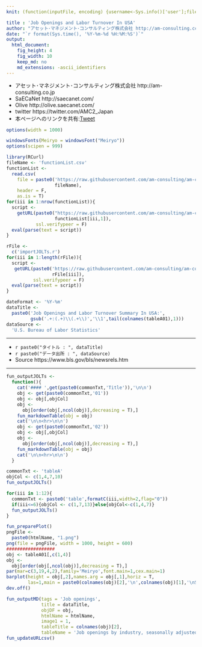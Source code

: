 ```yaml
---
knit: (function(inputFile, encoding) {username<-Sys.info()['user'];fileName<-'defaultPath.csv';pathToFile <-paste0('C:/Users/', username,'/Desktop/pathToCSV/');setwd(pathToFile);buf0<-read.csv(fileName,header = F,skip = 0,stringsAsFactor = F,check.names = F,fileEncoding = 'utf-8');timeStamp<-format(Sys.time(),'%Y%m%d%H%M%S');htmlName<-'JOLTs';rmarkdown::render(inputFile, encoding = encoding, output_file = paste0('C:/Users/',username,buf0[2,1],'charts/','am-consulting.co.jp-',htmlName,'.html')) })

title : 'Job Openings and Labor Turnover In USA'
author: "アセット･マネジメント･コンサルティング株式会社 http://am-consulting.co.jp"
date: "`r format(Sys.time(), '%Y-%m-%d %H:%M:%S')`"
output: 
  html_document:
    fig_height: 4
    fig_width: 10
    keep_md: no
    md_extensions: -ascii_identifiers 
---
```

<link href="http://knowledgevault.saecanet.com/components/rmarkdown-html.css" rel="stylesheet">
<script src="http://knowledgevault.saecanet.com/components/JavascriptCode.js"></script>
<style>.main-container {max-width : 1000px;}</style>

- アセット･マネジメント･コンサルティング株式会社 http://am-consulting.co.jp
- SaECaNet http://saecanet.com/
- Olive http://olive.saecanet.com/
- twitter https://twitter.com/AMC2_Japan
- 本ページへのリンクを共有:<a href="https://twitter.com/share" class="twitter-share-button" data-via="AMC2_Japan" data-size="large">Tweet</a> <script>!function(d,s,id){var js,fjs=d.getElementsByTagName(s)[0],p=/^http:/.test(d.location)?'http':'https';if(!d.getElementById(id)){js=d.createElement(s);js.id=id;js.src=p+'://platform.twitter.com/widgets.js';fjs.parentNode.insertBefore(js,fjs);}}(document, 'script', 'twitter-wjs');</script>

```r
options(width = 1000)
```

```r
windowsFonts(Meiryo = windowsFont("Meiryo"))
options(scipen = 999)
```

```r
library(RCurl)
fileName <- 'functionList.csv'
functionList <-
  read.csv(
    file = paste0('https://raw.githubusercontent.com/am-consulting/am-consulting.github.io/master/csv/',
                  fileName),
    header = F,
    as.is = T)
for(iii in 1:nrow(functionList)){
  script <- 
    getURL(paste0("https://raw.githubusercontent.com/am-consulting/am-consulting.github.io/master/", 
                  functionList[iii,1]),
           ssl.verifypeer = F)
  eval(parse(text = script))
}
```

```r
rFile <- 
  c('importJOLTs.r')
for(iii in 1:length(rFile)){
  script <- 
   getURL(paste0('https://raw.githubusercontent.com/am-consulting/am-consulting.github.io/master/', 
                 rFile[iii]),
          ssl.verifypeer = F)
  eval(parse(text = script))
}
```

```r
dateFormat <- '%Y-%m'
dataTitle <- 
  paste0('Job Openings and Labor Turnover Summary In USA:',
         gsub('.+:(.+)\\(.+\\)','\\1',tail(colnames(tableA01),1)))
dataSource <- 
  'U.S. Bureau of Labor Statistics'
```

***

- `r paste0("タイトル : ", dataTitle)`
- `r paste0("データ出所 : ", dataSource)`
- Source https://www.bls.gov/bls/newsrels.htm

***

```r
fun_outputJOLTs <- 
  function(){
    cat('#### ',get(paste0(commonTxt,'Title')),'\n\n')
    obj <- get(paste0(commonTxt,'01'))
    obj <- obj[,objCol]
    obj <-
      obj[order(obj[,ncol(obj)],decreasing = T),]
    fun_markdownTable(obj = obj)
    cat('\n\n<hr>\n\n')
    obj <- get(paste0(commonTxt,'02'))
    obj <- obj[,objCol]
    obj <-
      obj[order(obj[,ncol(obj)],decreasing = T),]
    fun_markdownTable(obj = obj)
    cat('\n\n<hr>\n\n')
  }
```

```r
commonTxt <- 'tableA'
objCol <- c(1,4,7,10)
fun_outputJOLTs()
```

```r
for(iii in 1:12){
  commonTxt <- paste0('table',formatC(iii,width=2,flag="0"))
  if(iii<=6){objCol <- c(1,7,13)}else{objCol<-c(1,4,7)}
  fun_outputJOLTs()
}
```

```r
fun_preparePlot()
pngFile <-
  paste0(htmlName, "1.png")
png(file = pngFile, width = 1000, height = 600)
##################
obj <- tableA01[,c(1,4)]
obj <-
  obj[order(obj[,ncol(obj)],decreasing = T),]
par(mar=c(3,19,4,2),family='Meiryo',font.main=1,cex.main=1)
barplot(height = obj[,2],names.arg = obj[,1],horiz = T,
        las=1,main = paste0(colnames(obj)[2],'\n',colnames(obj)[1],'\nSource:',dataSource),col = '#4169e1')
dev.off()
```

```r
fun_outputMD(tags = 'Job openings',
             title = dataTitle,
             objDF = obj,
             htmlName = htmlName,
             image1 = 1,
             tableTitle = colnames(obj)[2],
             tableName = 'Job openings by industry, seasonally adjusted')
fun_updateURLcsv()
```

<script>MakeNegative();</script>
<script>
  (function(i,s,o,g,r,a,m){i['GoogleAnalyticsObject']=r;i[r]=i[r]||function(){
  (i[r].q=i[r].q||[]).push(arguments)},i[r].l=1*new Date();a=s.createElement(o),
  m=s.getElementsByTagName(o)[0];a.async=1;a.src=g;m.parentNode.insertBefore(a,m)
  })(window,document,'script','https://www.google-analytics.com/analytics.js','ga');

  ga('create', 'UA-3077339-5', 'auto');
  ga('send', 'pageview');

</script>
